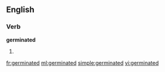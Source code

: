 ==English==

===Verb===
'''germinated'''

# {{en-past of|germinate}}

[[fr:germinated]]
[[ml:germinated]]
[[simple:germinated]]
[[vi:germinated]]